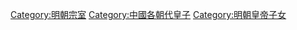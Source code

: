 [[Category:明朝宗室|Category:明朝宗室]]
[[Category:中國各朝代皇子|Category:中國各朝代皇子]]
[[Category:明朝皇帝子女|Category:明朝皇帝子女]]